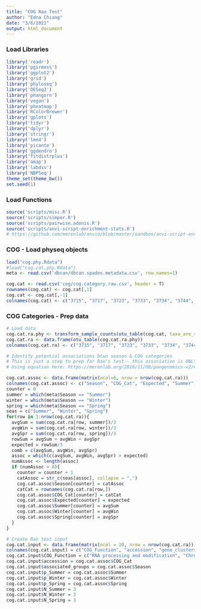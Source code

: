 ```yaml
---
title: "COG Rao Test"
author: "Edna Chiang"
date: "3/6/2021"
output: html_document
---
```


### Load Libraries
```r
library('readr')
library('pgirmess')
library('ggplot2')
library('grid')
library('phyloseq')
library('DESeq2')
library('phangorn')
library('vegan')
library('pheatmap')
library('RColorBrewer')
library('gplots')
library('tidyr')
library('dplyr')
library('stringr')
library('lme4')
library('picante')
library('ggdendro')
library('fitdistrplus')
library('amap')
library('labdsv')
library('NBPSeq')
theme_set(theme_bw())
set.seed(1)
```

### Load Functions
```r
source('scripts/misc.R')
source('scripts/simper.R')
source('scripts/pairwise.adonis.R')
source('scripts/anvi-script-enrichment-stats.R')
# https://github.com/merenlab/anvio/blob/master/sandbox/anvi-script-enrichment-stats
```

### COG - Load physeq objects
```r
load("cog.phy.Rdata")
#load("cog.cat.phy.Rdata")
meta <- read.csv('dbcan/dbcan.spades.metadata.csv', row.names=1)

cog.cat <- read.csv('cog/cog.category.raw.csv', header = T)
rownames(cog.cat) <- cog.cat[,1]
cog.cat <- cog.cat[,-1]
colnames(cog.cat) <- c("3715", "3717", "3723", "3733", "3734", "3744", "3772", "3773", "3775")
```

### COG Categories - Prep data
```r
# Load data
cog.cat.ra.phy <- transform_sample_counts(otu_table(cog.cat, taxa_are_rows = T), function(x){(x/sum(x))*100})
cog.cat.ra <- data.frame(otu_table(cog.cat.ra.phy))
colnames(cog.cat.ra) <- c("3715", "3717", "3723", "3733", "3734", "3744", "3772", "3773", "3775")

# Identify potential associations btwn season & COG categories
# This is just a step to prep for Rao's test-- this association is ONLY meaningful if the categories are ACTUALLY enriched! If it's not sig in Rao, this association isn't meaningful.
# Using equation here: https://merenlab.org/2016/11/08/pangenomics-v2/#making-sense-of-functions-in-your-pangenome

cog.cat.assoc <- data.frame(matrix(ncol=6, nrow = nrow(cog.cat.ra)))
colnames(cog.cat.assoc) <- c("Season", "COG_Cat", "Expected", "Summer", "Winter", "Spring")
counter = 0
summer = which(meta$Season == "Summer")
winter = which(meta$Season == "Winter")
spring = which(meta$Season == "Spring")
seas = c("Summer", "Winter", "Spring")
for(row in 1:nrow(cog.cat.ra)){
  avgSum = sum(cog.cat.ra[row, summer])/3
  avgWin = sum(cog.cat.ra[row, winter])/3
  avgSpr = sum(cog.cat.ra[row, spring])/3
  rowSum = avgSum + avgWin + avgSpr
  expected = rowSum/3
  comb = c(avgSum, avgWin, avgSpr)
  assoc = which(c(avgSum, avgWin, avgSpr) > expected)
  numAssoc <- length(assoc)
  if (numAssoc > 0){
    counter = counter + 1
    catAssoc = str_c(seas[assoc], collapse = ",")
    cog.cat.assoc$Season[counter] = catAssoc
    catCat = rownames(cog.cat.ra[row,])
    cog.cat.assoc$COG_Cat[counter] = catCat
    cog.cat.assoc$Expected[counter] = expected
    cog.cat.assoc$Summer[counter] = avgSum
    cog.cat.assoc$Winter[counter] = avgWin
    cog.cat.assoc$Spring[counter] = avgSpr
  }
}

# Create Rao test input
cog.cat.input <- data.frame(matrix(ncol = 10, nrow = nrow(cog.cat.ra)))
colnames(cog.cat.input) = c("COG_Function", "accession", "gene_clusters_ids", "associated_groups", "p_Summer", "p_Winter", "p_Spring", "N_Summer", "N_Winter", "N_Spring")
cog.cat.input$COG_Function = c("RNA processing and modification", "Chromatin Structure and dynamics", "Energy production and conversion", "Cell cycle control and mitosis", "Amino Acid metabolis and transport", "Nucleotide metabolism and transport", "Carbohydrate metabolism and transport", "Coenzyme metabolism", "Lipid metabolism", "Translation", "Transcription", "Replication and repair", "Cell wall/membrane/envelop biogenesis", "Cell motility", "Post-translational modification, protein turnover, chaperone functions", "Inorganic ion transport and metabolism", "Secondary Structure", "General Functional Prediction only", "Function Unknown", "Signal Transduction", "Intracellular trafficing and secretion", "Defense mechanisms", "Extracellular structures", "Nuclear structure", "Cytoskeleton")
cog.cat.input$accession = cog.cat.assoc$COG_Cat
cog.cat.input$associated_groups = cog.cat.assoc$Season
cog.cat.input$p_Summer = cog.cat.assoc$Summer
cog.cat.input$p_Winter = cog.cat.assoc$Winter
cog.cat.input$p_Spring = cog.cat.assoc$Spring
cog.cat.input$N_Summer = 3
cog.cat.input$N_Winter = 3
cog.cat.input$N_Spring = 3
```